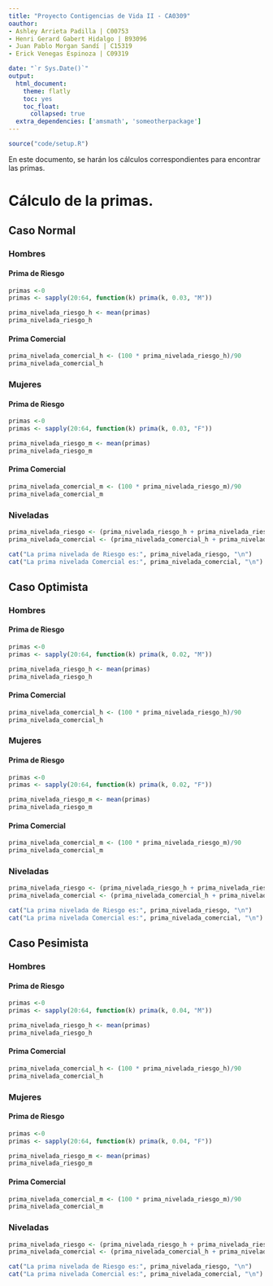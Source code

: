```yaml
---
title: "Proyecto Contigencias de Vida II - CA0309"
oauthor: 
- Ashley Arrieta Padilla | C00753
- Henri Gerard Gabert Hidalgo | B93096
- Juan Pablo Morgan Sandí | C15319
- Erick Venegas Espinoza | C09319

date: "`r Sys.Date()`"
output: 
  html_document:
    theme: flatly
    toc: yes
    toc_float:
      collapsed: true
  extra_dependencies: ['amsmath', 'someotherpackage']
---
```


```r
source("code/setup.R")
```

En este documento, se harán los cálculos correspondientes para encontrar las primas.

# Cálculo de la primas.

## Caso Normal

### Hombres

#### Prima de Riesgo

```r
primas <-0
primas <- sapply(20:64, function(k) prima(k, 0.03, "M"))

prima_nivelada_riesgo_h <- mean(primas)
prima_nivelada_riesgo_h
```
#### Prima Comercial
```r
prima_nivelada_comercial_h <- (100 * prima_nivelada_riesgo_h)/90
prima_nivelada_comercial_h
```

### Mujeres

#### Prima de Riesgo
```r
primas <-0
primas <- sapply(20:64, function(k) prima(k, 0.03, "F"))

prima_nivelada_riesgo_m <- mean(primas)
prima_nivelada_riesgo_m
```
#### Prima Comercial
```r
prima_nivelada_comercial_m <- (100 * prima_nivelada_riesgo_m)/90
prima_nivelada_comercial_m
```

### Niveladas
```r
prima_nivelada_riesgo <- (prima_nivelada_riesgo_h + prima_nivelada_riesgo_m)/2
prima_nivelada_comercial <- (prima_nivelada_comercial_h + prima_nivelada_comercial_m)/2

cat("La prima nivelada de Riesgo es:", prima_nivelada_riesgo, "\n")
cat("La prima nivelada Comercial es:", prima_nivelada_comercial, "\n")
```


## Caso Optimista

### Hombres

#### Prima de Riesgo

```r
primas <-0
primas <- sapply(20:64, function(k) prima(k, 0.02, "M"))

prima_nivelada_riesgo_h <- mean(primas)
prima_nivelada_riesgo_h
```
#### Prima Comercial
```r
prima_nivelada_comercial_h <- (100 * prima_nivelada_riesgo_h)/90
prima_nivelada_comercial_h
```

### Mujeres

#### Prima de Riesgo
```r
primas <-0
primas <- sapply(20:64, function(k) prima(k, 0.02, "F"))

prima_nivelada_riesgo_m <- mean(primas)
prima_nivelada_riesgo_m
```
#### Prima Comercial
```r
prima_nivelada_comercial_m <- (100 * prima_nivelada_riesgo_m)/90
prima_nivelada_comercial_m
```

### Niveladas
```r
prima_nivelada_riesgo <- (prima_nivelada_riesgo_h + prima_nivelada_riesgo_m)/2
prima_nivelada_comercial <- (prima_nivelada_comercial_h + prima_nivelada_comercial_m)/2

cat("La prima nivelada de Riesgo es:", prima_nivelada_riesgo, "\n")
cat("La prima nivelada Comercial es:", prima_nivelada_comercial, "\n")
```

## Caso Pesimista

### Hombres

#### Prima de Riesgo

```r
primas <-0
primas <- sapply(20:64, function(k) prima(k, 0.04, "M"))

prima_nivelada_riesgo_h <- mean(primas)
prima_nivelada_riesgo_h
```
#### Prima Comercial
```r
prima_nivelada_comercial_h <- (100 * prima_nivelada_riesgo_h)/90
prima_nivelada_comercial_h
```

### Mujeres

#### Prima de Riesgo
```r
primas <-0
primas <- sapply(20:64, function(k) prima(k, 0.04, "F"))

prima_nivelada_riesgo_m <- mean(primas)
prima_nivelada_riesgo_m
```
#### Prima Comercial
```r
prima_nivelada_comercial_m <- (100 * prima_nivelada_riesgo_m)/90
prima_nivelada_comercial_m
```

### Niveladas
```r
prima_nivelada_riesgo <- (prima_nivelada_riesgo_h + prima_nivelada_riesgo_m)/2
prima_nivelada_comercial <- (prima_nivelada_comercial_h + prima_nivelada_comercial_m)/2

cat("La prima nivelada de Riesgo es:", prima_nivelada_riesgo, "\n")
cat("La prima nivelada Comercial es:", prima_nivelada_comercial, "\n")
```